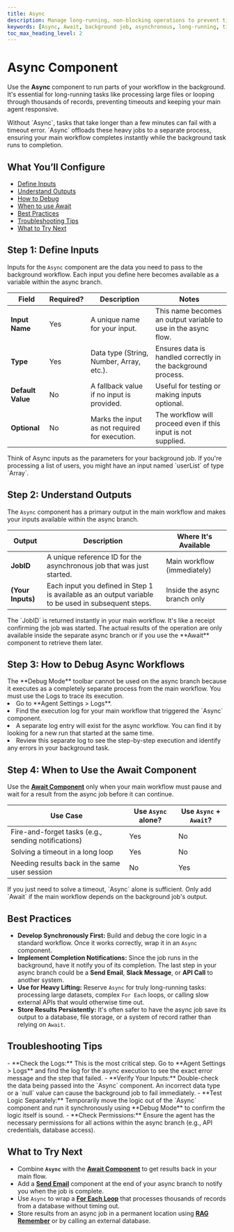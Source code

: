 ```yaml
---
title: Async
description: Manage long-running, non-blocking operations to prevent timeouts and handle background tasks.
keywords: [Async, Await, background job, asynchronous, long-running, timeout, workflow, non-blocking]
toc_max_heading_level: 2
---
```


# Async Component

Use the **Async** component to run parts of your workflow in the background. It's essential for long-running tasks like processing large files or looping through thousands of records, preventing timeouts and keeping your main agent responsive.

<InfoCallout title="Why this matters">
Without `Async`, tasks that take longer than a few minutes can fail with a timeout error. `Async` offloads these heavy jobs to a separate process, ensuring your main workflow completes instantly while the background task runs to completion.
</InfoCallout>

<Spacer size="md" />

## What You’ll Configure

- [Define Inputs](#step-1-define-inputs)
- [Understand Outputs](#step-2-understand-outputs)
- [How to Debug](#step-3-how-to-debug-async-workflows)
- [When to use Await](#step-4-when-to-use-the-await-component)
- [Best Practices](#best-practices)
- [Troubleshooting Tips](#troubleshooting-tips)
- [What to Try Next](#what-to-try-next)

<Spacer size="md" />

## Step 1: Define Inputs

Inputs for the `Async` component are the data you need to pass to the background workflow. Each input you define here becomes available as a variable within the async branch.

| Field           | Required?                   | Description                                  | Notes                                                              |
|-----------------|-----------------------------|----------------------------------------------|--------------------------------------------------------------------|
| **Input Name** | <Badge type="required">Yes</Badge> | A unique name for your input.                | This name becomes an output variable to use in the async flow.     |
| **Type** | <Badge type="required">Yes</Badge> | Data type (String, Number, Array, etc.).     | Ensures data is handled correctly in the background process.       |
| **Default Value** | <Badge type="optional">No</Badge>  | A fallback value if no input is provided.    | Useful for testing or making inputs optional.                      |
| **Optional** | <Badge type="optional">No</Badge>  | Marks the input as not required for execution. | The workflow will proceed even if this input is not supplied.      |

<TipCallout title="Parameterizing Your Job">
Think of Async inputs as the parameters for your background job. If you're processing a list of users, you might have an input named `userList` of type `Array`.
</TipCallout>

<Arcade src="https://demo.arcade.software/NmkvZboIWz4aZwjb1ruq?embed&embed_mobile=tab&embed_desktop=inline&show_copy_link=true" title="Async | SmythOS" />

<Spacer size="md" />

## Step 2: Understand Outputs

The `Async` component has a primary output in the main workflow and makes your inputs available within the async branch.

| Output      | Description                                                                                             | Where It's Available       |
|-------------|---------------------------------------------------------------------------------------------------------|----------------------------|
| **JobID** | A unique reference ID for the asynchronous job that was just started.                                   | Main workflow (immediately)|
| **(Your Inputs)** | Each input you defined in Step 1 is available as an output variable to be used in subsequent steps. | Inside the async branch only |

<InfoCallout title="A Tale of Two Workflows">
The `JobID` is returned instantly in your main workflow. It's like a receipt confirming the job was started. The actual results of the operation are only available inside the separate async branch or if you use the **Await** component to retrieve them later.
</InfoCallout>

<Spacer size="md" />

## Step 3: How to Debug Async Workflows

<InfoCallout title="Debugging is different">
The **Debug Mode** toolbar cannot be used on the async branch because it executes as a completely separate process from the main workflow. You must use the Logs to trace its execution.
</InfoCallout>

<Steps>
  <li>Go to **Agent Settings > Logs**.</li>
  <li>Find the execution log for your main workflow that triggered the `Async` component.</li>
  <li>A separate log entry will exist for the async workflow. You can find it by looking for a new run that started at the same time.</li>
  <li>Review this separate log to see the step-by-step execution and identify any errors in your background task.</li>
</Steps>

<Spacer size="md" />

## Step 4: When to Use the Await Component

Use the **[Await Component](../special/await)** only when your main workflow must pause and wait for a result from the async job before it can continue.

| Use Case                                           | Use `Async` alone?                    | Use `Async` + `Await`?                   |
|----------------------------------------------------|---------------------------------------|------------------------------------------|
| Fire-and-forget tasks (e.g., sending notifications)| <Badge type="success">Yes</Badge>      | <Badge type="optional">No</Badge>        |
| Solving a timeout in a long loop                   | <Badge type="success">Yes</Badge>      | <Badge type="optional">No</Badge>        |
| Needing results back in the same user session      | <Badge type="required">No</Badge>      | <Badge type="success">Yes</Badge>        |

<TipCallout>
If you just need to solve a timeout, `Async` alone is sufficient. Only add `Await` if the main workflow depends on the background job's output.
</TipCallout>

<Spacer size="md" />

## Best Practices

- **Develop Synchronously First:** Build and debug the core logic in a standard workflow. Once it works correctly, wrap it in an `Async` component.
- **Implement Completion Notifications:** Since the job runs in the background, have it notify you of its completion. The last step in your async branch could be a **Send Email**, **Slack Message**, or **API Call** to another system.
- **Use for Heavy Lifting:** Reserve `Async` for truly long-running tasks: processing large datasets, complex `For Each` loops, or calling slow external APIs that would otherwise time out.
- **Store Results Persistently:** It's often safer to have the async job save its output to a database, file storage, or a system of record rather than relying on `Await`.

<Spacer size="md" />

## Troubleshooting Tips

<InfoCallout title="If your async job fails or doesn't run...">
- **Check the Logs:** This is the most critical step. Go to **Agent Settings > Logs** and find the log for the async execution to see the exact error message and the step that failed.
- **Verify Your Inputs:** Double-check the data being passed into the `Async` component. An incorrect data type or a `null` value can cause the background job to fail immediately.
- **Test Logic Separately:** Temporarily move the logic out of the `Async` component and run it synchronously using **Debug Mode** to confirm the logic itself is sound.
- **Check Permissions:** Ensure the agent has the necessary permissions for all actions within the async branch (e.g., API credentials, database access).
</InfoCallout>

<Spacer size="md" />

## What to Try Next

- Combine **`Async`** with the **[Await Component](../special/await)** to get results back in your main flow.
- Add a **[Send Email](../communication/send-email)** component at the end of your async branch to notify you when the job is complete.
- Use `Async` to wrap a **[For Each Loop](/docs/agent-studio/components/logic/for-each)** that processes thousands of records from a database without timing out.
- Store results from an async job in a permanent location using **[RAG Remember](../rag-data/rag-remember)** or by calling an external database.
